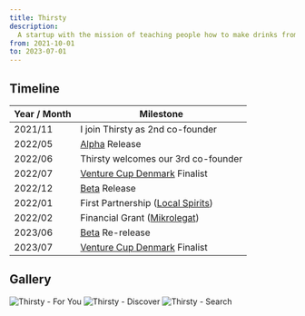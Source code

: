 ```yaml
---
title: Thirsty
description:
  A startup with the mission of teaching people how to make drinks from home.
from: 2021-10-01
to: 2023-07-01
---
```



## Timeline

| Year / Month | Milestone                                                       |
| ------------ | --------------------------------------------------------------- |
| 2021/11      | I join Thirsty as 2nd co-founder                                |
| 2022/05      | [Alpha](https://alpha.thirsty.fyi) Release                      |
| 2022/06      | Thirsty welcomes our 3rd co-founder                             |
| 2022/07      | [Venture Cup Denmark](https://venturecup.dk/nsc/) Finalist      |
| 2022/12      | [Beta](https://beta.thirsty.fyi) Release                        |
| 2022/01      | First Partnership ([Local Spirits](https://localspirits.dk))    |
| 2022/02      | Financial Grant ([Mikrolegat](https://mikrolegat.ffefonden.dk)) |
| 2023/06      | [Beta](https://beta.thirsty.fyi) Re-release                     |
| 2023/07      | [Venture Cup Denmark](https://venturecup.dk/nsc/) Finalist      |

## Gallery

<Image src={forYou} alt="Thirsty - For You" />
<Image src={discover} alt="Thirsty - Discover" />
<Image src={search} alt="Thirsty - Search" />
